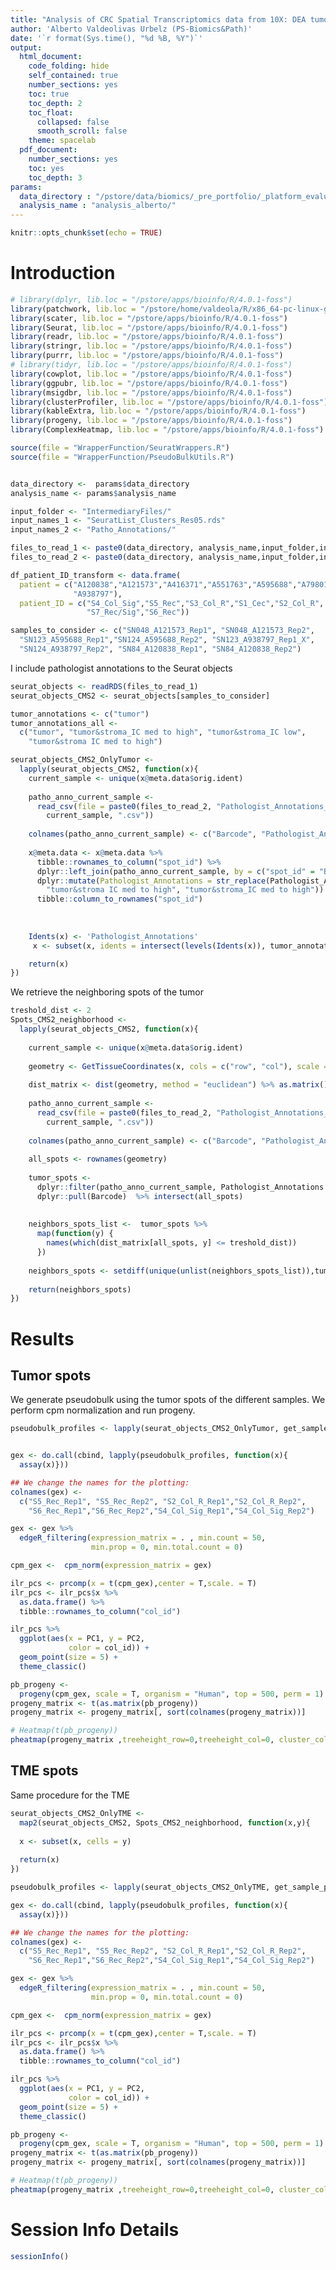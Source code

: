 ```yaml
---
title: "Analysis of CRC Spatial Transcriptomics data from 10X: DEA tumor VS non-tumor"
author: 'Alberto Valdeolivas Urbelz (PS-Biomics&Path)'
date: '`r format(Sys.time(), "%d %B, %Y")`'
output:
  html_document:
    code_folding: hide
    self_contained: true
    number_sections: yes
    toc: true
    toc_depth: 2
    toc_float:
      collapsed: false
      smooth_scroll: false
    theme: spacelab
  pdf_document:
    number_sections: yes
    toc: yes
    toc_depth: 3
params:
  data_directory : "/pstore/data/biomics/_pre_portfolio/_platform_evaluation/SpatialTranscriptomics/Experiment_CRC_AllSamples/"
  analysis_name : "analysis_alberto/"
---
```


```r
knitr::opts_chunk$set(echo = TRUE)
```

# Introduction

```r
# library(dplyr, lib.loc = "/pstore/apps/bioinfo/R/4.0.1-foss")
library(patchwork, lib.loc = "/pstore/home/valdeola/R/x86_64-pc-linux-gnu-library/4.0.1-foss")
library(scater, lib.loc = "/pstore/apps/bioinfo/R/4.0.1-foss")
library(Seurat, lib.loc = "/pstore/apps/bioinfo/R/4.0.1-foss")
library(readr, lib.loc = "/pstore/apps/bioinfo/R/4.0.1-foss")
library(stringr, lib.loc = "/pstore/apps/bioinfo/R/4.0.1-foss")
library(purrr, lib.loc = "/pstore/apps/bioinfo/R/4.0.1-foss")
# library(tidyr, lib.loc = "/pstore/apps/bioinfo/R/4.0.1-foss")
library(cowplot, lib.loc = "/pstore/apps/bioinfo/R/4.0.1-foss")
library(ggpubr, lib.loc = "/pstore/apps/bioinfo/R/4.0.1-foss")
library(msigdbr, lib.loc = "/pstore/apps/bioinfo/R/4.0.1-foss")
library(clusterProfiler, lib.loc = "/pstore/apps/bioinfo/R/4.0.1-foss")
library(kableExtra, lib.loc = "/pstore/apps/bioinfo/R/4.0.1-foss")
library(progeny, lib.loc = "/pstore/apps/bioinfo/R/4.0.1-foss")
library(ComplexHeatmap, lib.loc = "/pstore/apps/bioinfo/R/4.0.1-foss")

source(file = "WrapperFunction/SeuratWrappers.R")
source(file = "WrapperFunction/PseudoBulkUtils.R")


data_directory <-  params$data_directory
analysis_name <- params$analysis_name

input_folder <- "IntermediaryFiles/"
input_names_1 <- "SeuratList_Clusters_Res05.rds"
input_names_2 <- "Patho_Annotations/"

files_to_read_1 <- paste0(data_directory, analysis_name,input_folder,input_names_1)
files_to_read_2 <- paste0(data_directory, analysis_name,input_folder,input_names_2)

df_patient_ID_transform <- data.frame(
  patient = c("A120838","A121573","A416371","A551763","A595688","A798015",
              "A938797"), 
  patient_ID = c("S4_Col_Sig","S5_Rec","S3_Col_R","S1_Cec","S2_Col_R",
                 "S7_Rec/Sig","S6_Rec"))

samples_to_consider <- c("SN048_A121573_Rep1", "SN048_A121573_Rep2",
  "SN123_A595688_Rep1","SN124_A595688_Rep2", "SN123_A938797_Rep1_X", 
  "SN124_A938797_Rep2", "SN84_A120838_Rep1", "SN84_A120838_Rep2")
```

I include pathologist annotations to the Seurat objects

```r
seurat_objects <- readRDS(files_to_read_1)
seurat_objects_CMS2 <- seurat_objects[samples_to_consider]

tumor_annotations <- c("tumor")
tumor_annotations_all <- 
  c("tumor", "tumor&stroma_IC med to high", "tumor&stroma_IC low", 
    "tumor&stroma IC med to high")

seurat_objects_CMS2_OnlyTumor <- 
  lapply(seurat_objects_CMS2, function(x){
    current_sample <- unique(x@meta.data$orig.ident)
    
    patho_anno_current_sample <- 
      read_csv(file = paste0(files_to_read_2, "Pathologist_Annotations_", 
        current_sample, ".csv"))
    
    colnames(patho_anno_current_sample) <- c("Barcode", "Pathologist_Annotations")
    
    x@meta.data <- x@meta.data %>%
      tibble::rownames_to_column("spot_id") %>%
      dplyr::left_join(patho_anno_current_sample, by = c("spot_id" = "Barcode")) %>%
      dplyr::mutate(Pathologist_Annotations = str_replace(Pathologist_Annotations, 
        "tumor&stroma IC med to high", "tumor&stroma_IC med to high")) %>% 
      tibble::column_to_rownames("spot_id") 
      
    
    
    Idents(x) <- 'Pathologist_Annotations'
     x <- subset(x, idents = intersect(levels(Idents(x)), tumor_annotations))

    return(x)
})
```

We retrieve the neighboring spots of the tumor

```r
treshold_dist <- 2 
Spots_CMS2_neighborhood <- 
  lapply(seurat_objects_CMS2, function(x){
    
    current_sample <- unique(x@meta.data$orig.ident)
    
    geometry <- GetTissueCoordinates(x, cols = c("row", "col"), scale = NULL)
    
    dist_matrix <- dist(geometry, method = "euclidean") %>% as.matrix()
    
    patho_anno_current_sample <- 
      read_csv(file = paste0(files_to_read_2, "Pathologist_Annotations_", 
        current_sample, ".csv"))
    
    colnames(patho_anno_current_sample) <- c("Barcode", "Pathologist_Annotations")
    
    all_spots <- rownames(geometry)
    
    tumor_spots <- 
      dplyr::filter(patho_anno_current_sample, Pathologist_Annotations  %in% tumor_annotations) %>% 
      dplyr::pull(Barcode)  %>% intersect(all_spots)
    
    
    neighbors_spots_list <-  tumor_spots %>% 
      map(function(y) {
        names(which(dist_matrix[all_spots, y] <= treshold_dist))
      })
    
    neighbors_spots <- setdiff(unique(unlist(neighbors_spots_list)),tumor_spots )
    
    return(neighbors_spots)
})
```

# Results

## Tumor spots

We generate pseudobulk using the tumor spots of the different samples. We 
perform cpm normalization and run progeny. 

```r
pseudobulk_profiles <- lapply(seurat_objects_CMS2_OnlyTumor, get_sample_pseudo)


gex <- do.call(cbind, lapply(pseudobulk_profiles, function(x){
  assay(x)}))

## We change the names for the plotting: 
colnames(gex) <- 
  c("S5_Rec_Rep1", "S5_Rec_Rep2", "S2_Col_R_Rep1","S2_Col_R_Rep2",
    "S6_Rec_Rep1","S6_Rec_Rep2","S4_Col_Sig_Rep1","S4_Col_Sig_Rep2")

gex <- gex %>%
  edgeR_filtering(expression_matrix = . , min.count = 50, 
                  min.prop = 0, min.total.count = 0)

cpm_gex <-  cpm_norm(expression_matrix = gex)
```

```r
ilr_pcs <- prcomp(x = t(cpm_gex),center = T,scale. = T)
ilr_pcs <- ilr_pcs$x %>%
  as.data.frame() %>%
  tibble::rownames_to_column("col_id")

ilr_pcs %>%
  ggplot(aes(x = PC1, y = PC2, 
             color = col_id)) +
  geom_point(size = 5) +
  theme_classic()
```

```r
pb_progeny <- 
  progeny(cpm_gex, scale = T, organism = "Human", top = 500, perm = 1)
progeny_matrix <- t(as.matrix(pb_progeny))
progeny_matrix <- progeny_matrix[, sort(colnames(progeny_matrix))]

# Heatmap(t(pb_progeny))
pheatmap(progeny_matrix ,treeheight_row=0,treeheight_col=0, cluster_cols = FALSE)
```

## TME spots

Same procedure for the TME

```r
seurat_objects_CMS2_OnlyTME <-
  map2(seurat_objects_CMS2, Spots_CMS2_neighborhood, function(x,y){
  
  x <- subset(x, cells = y)
  
  return(x)
})
```


```r
pseudobulk_profiles <- lapply(seurat_objects_CMS2_OnlyTME, get_sample_pseudo)

gex <- do.call(cbind, lapply(pseudobulk_profiles, function(x){
  assay(x)}))

## We change the names for the plotting: 
colnames(gex) <- 
  c("S5_Rec_Rep1", "S5_Rec_Rep2", "S2_Col_R_Rep1","S2_Col_R_Rep2",
    "S6_Rec_Rep1","S6_Rec_Rep2","S4_Col_Sig_Rep1","S4_Col_Sig_Rep2")

gex <- gex %>%
  edgeR_filtering(expression_matrix = . , min.count = 50, 
                  min.prop = 0, min.total.count = 0)

cpm_gex <-  cpm_norm(expression_matrix = gex)
```

```r
ilr_pcs <- prcomp(x = t(cpm_gex),center = T,scale. = T)
ilr_pcs <- ilr_pcs$x %>%
  as.data.frame() %>%
  tibble::rownames_to_column("col_id")

ilr_pcs %>%
  ggplot(aes(x = PC1, y = PC2, 
             color = col_id)) +
  geom_point(size = 5) +
  theme_classic()
```

```r
pb_progeny <- 
  progeny(cpm_gex, scale = T, organism = "Human", top = 500, perm = 1)
progeny_matrix <- t(as.matrix(pb_progeny))
progeny_matrix <- progeny_matrix[, sort(colnames(progeny_matrix))]

# Heatmap(t(pb_progeny))
pheatmap(progeny_matrix ,treeheight_row=0,treeheight_col=0, cluster_cols = FALSE, fontsize = 12)
```


# Session Info Details

```r
sessionInfo()
```
